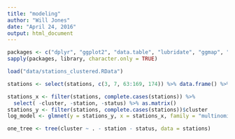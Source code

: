 ```yaml
---
title: "modeling"
author: "Will Jones"
date: "April 24, 2016"
output: html_document
---
```


```r
packages <- c("dplyr", "ggplot2", "data.table", "lubridate", "ggmap", "tree", "glmnet")
sapply(packages, library, character.only = TRUE)
```

```r
load("data/stations_clustered.RData")
```

```r
stations <- select(stations, c(3, 7, 63:169, 174)) %>% data.frame() %>% tbl_df()
```


```r
stations_x <- filter(stations, complete.cases(stations)) %>%
  select( -cluster, -station, -status) %>% as.matrix()
stations_y <- filter(stations, complete.cases(stations))$cluster
log_model <- glmnet(y = stations_y, x = stations_x, family = "multinomial")

one_tree <- tree(cluster ~ . - station - status, data = stations)
```
